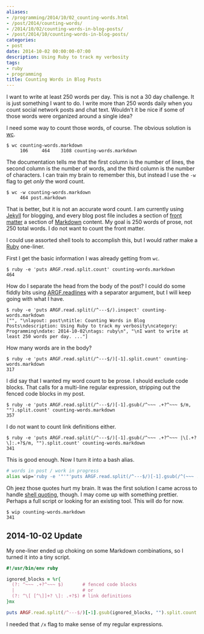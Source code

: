 ```yaml
---
aliases:
- /programming/2014/10/02_counting-words.html
- /post/2014/counting-words/
- /2014/10/02/counting-words-in-blog-posts/
- /post/2014/10/counting-words-in-blog-posts/
categories:
- post
date: 2014-10-02 00:00:00-07:00
description: Using Ruby to track my verbosity
tags:
- ruby
- programming
title: Counting Words in Blog Posts
---
```


I want to write at least 250 words per day. This is not a 30 day
challenge. It is just something I want to do. I write more than 250
words daily when you count social network posts and chat
text. Wouldn't it be nice if some of those words were organized around
a single idea?

[wc]: http://en.wikipedia.org/wiki/Wc_(Unix)

I need some way to count those words, of course. The obvious solution
is [wc][].

```
$ wc counting-words.markdown
     106     464    3108 counting-words.markdown
```

The documentation tells me that the first column is the number of
lines, the second column is the number of words, and the third column
is the number of characters. I can train my brain to remember this,
but instead I use the `-w` flag to get *only* the word count.

```
$ wc -w counting-words.markdown
     464 post.markdown
```

[Jekyll]: http://jekyllrb.com/
[front matter]: http://jekyllrb.com/docs/frontmatter/
[Markdown]: http://daringfireball.net/projects/markdown/

That is better, but it is not an accurate word count. I am currently
using [Jekyll][] for blogging, and every blog post file includes a
section of [front matter][] a section of [Markdown][] content. My goal is 250
words of prose, not 250 total words. I do not want to count the front matter.

[Ruby]: https://www.ruby-lang.org/

I could use assorted shell tools to accomplish this, but I would
rather make a [Ruby][] one-liner.

First I get the basic information I was already getting from `wc`.

```
$ ruby -e 'puts ARGF.read.split.count' counting-words.markdown
464
```

[ARGF.readlines]: http://ruby-doc.org/core-2.1.3/ARGF.html#method-i-readlines

How do I separate the head from the body of the post? I could do some
fiddly bits using [ARGF.readlines][] with a separator argument, but I
will keep going with what I have.

```
$ ruby -e 'puts ARGF.read.split(/^---$/).inspect' counting-words.markdown
["", "\nlayout: post\ntitle: Counting Words in Blog Posts\ndescription: Using Ruby to track my verbosity\ncategory: Programming\ndate: 2014-10-02\ntags: ruby\n", "\nI want to write at least 250 words per day. ..."]
```

How many words are in the body?

```
$ ruby -e 'puts ARGF.read.split(/^---$/)[-1].split.count' counting-words.markdown
317
```

I did say that I wanted my word count to be prose. I should exclude
code blocks. That calls for a multi-line regular expression, stripping
out the fenced code blocks in my post.

```
$ ruby -e 'puts ARGF.read.split(/^---$/)[-1].gsub(/^~~~ .+?^~~~ $/m, "").split.count' counting-words.markdown
357
```

I do not want to count link definitions either.

```
$ ruby -e 'puts ARGF.read.split(/^---$/)[-1].gsub(/^~~~ .+?^~~~ |\[.+?\]:.+?$/m, "").split.count' counting-words.markdown
341
```

This is good enough. Now I turn it into a bash alias.

``` bash
# words in post / work in progress
alias wip='ruby -e '"'"'puts ARGF.read.split(/^---$/)[-1].gsub(/^(~~~ .+?^~~~ |\[.+?\]:.+?)$/m, "").split.count'"'"
```

[shell quoting]: http://stackoverflow.com/a/1250279/285810

Oh jeez those quotes hurt my brain. It was the first solution I came
across to handle [shell quoting][], though. I may come up with
something prettier. Perhaps a full script or looking for an existing
tool. This will do for now.

```
$ wip counting-words.markdown
341
```

## 2014-10-02 Update

My one-liner ended up choking on some Markdown combinations, so I
turned it into a tiny script.

``` ruby
#!/usr/bin/env ruby

ignored_blocks = %r{
  (?: ^~~~ .+?^~~~ $)       # fenced code blocks
  |                         # or
  (?: ^\[ [^\]]+? \]: .+?$) # link definitions
}mx

puts ARGF.read.split(/^---$/)[-1].gsub(ignored_blocks, "").split.count
```

I needed that `/x` flag to make sense of my regular expressions.
